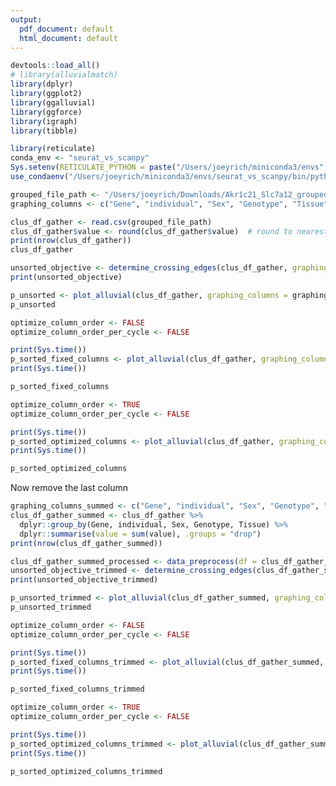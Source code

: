 ```yaml
---
output:
  pdf_document: default
  html_document: default
---
```

```r
devtools::load_all()
# library(alluvialmatch)
library(dplyr)
library(ggplot2)
library(ggalluvial)
library(ggforce)
library(igraph)
library(tibble)

library(reticulate)
conda_env <- "seurat_vs_scanpy"
Sys.setenv(RETICULATE_PYTHON = paste("/Users/joeyrich/miniconda3/envs", conda_env, "bin/python3.9", sep = "/"))
use_condaenv("/Users/joeyrich/miniconda3/envs/seurat_vs_scanpy/bin/python3.9", required = TRUE)
```

```r
grouped_file_path <- "/Users/joeyrich/Downloads/Akr1c21_Slc7a12_grouped.csv"
graphing_columns <- c("Gene", "individual", "Sex", "Genotype", "Tissue", "Celltype_final")
```


```r
clus_df_gather <- read.csv(grouped_file_path)
clus_df_gather$value <- round(clus_df_gather$value)  # round to nearest whole number
print(nrow(clus_df_gather))
clus_df_gather
```

```r
unsorted_objective <- determine_crossing_edges(clus_df_gather, graphing_columns = graphing_columns, column_weights = "value", return_weighted_layer_free_objective = TRUE)
print(unsorted_objective)

p_unsorted <- plot_alluvial(clus_df_gather, graphing_columns = graphing_columns, column_weights = "value", sorting_algorithm = "None", color_bands=TRUE)
p_unsorted
```

```r
optimize_column_order <- FALSE
optimize_column_order_per_cycle <- FALSE

print(Sys.time())
p_sorted_fixed_columns <- plot_alluvial(clus_df_gather, graphing_columns = graphing_columns, column_weights = "value", sorting_algorithm = "neighbornet", optimize_column_order = optimize_column_order, optimize_column_order_per_cycle = optimize_column_order_per_cycle, color_bands=TRUE)
print(Sys.time())

p_sorted_fixed_columns
```

```r
optimize_column_order <- TRUE
optimize_column_order_per_cycle <- FALSE

print(Sys.time())
p_sorted_optimized_columns <- plot_alluvial(clus_df_gather, graphing_columns = graphing_columns, column_weights = "value", sorting_algorithm = "neighbornet", optimize_column_order = optimize_column_order, optimize_column_order_per_cycle = optimize_column_order_per_cycle, color_bands=TRUE)
print(Sys.time())

p_sorted_optimized_columns
```



Now remove the last column
```r
graphing_columns_summed <- c("Gene", "individual", "Sex", "Genotype", "Tissue")
clus_df_gather_summed <- clus_df_gather %>%
  dplyr::group_by(Gene, individual, Sex, Genotype, Tissue) %>%
  dplyr::summarise(value = sum(value), .groups = "drop")
print(nrow(clus_df_gather_summed))
```

```r
clus_df_gather_summed_processed <- data_preprocess(df = clus_df_gather_summed, graphing_columns = graphing_columns_summed, column_weights = "value", load_df = FALSE, do_gather_set_data = FALSE)
unsorted_objective_trimmed <- determine_crossing_edges(clus_df_gather_summed_processed, graphing_columns = graphing_columns_summed, column_weights = "value", return_weighted_layer_free_objective = TRUE)
print(unsorted_objective_trimmed)

p_unsorted_trimmed <- plot_alluvial(clus_df_gather_summed, graphing_columns = graphing_columns_summed, column_weights = "value", sorting_algorithm = "None", color_bands=TRUE)
p_unsorted_trimmed
```

```r
optimize_column_order <- FALSE
optimize_column_order_per_cycle <- FALSE

print(Sys.time())
p_sorted_fixed_columns_trimmed <- plot_alluvial(clus_df_gather_summed, graphing_columns = graphing_columns_summed, column_weights = "value", sorting_algorithm = "neighbornet", optimize_column_order = optimize_column_order, optimize_column_order_per_cycle = optimize_column_order_per_cycle, color_bands=TRUE, verbose=TRUE)
print(Sys.time())

p_sorted_fixed_columns_trimmed
```

```r
optimize_column_order <- TRUE
optimize_column_order_per_cycle <- FALSE

print(Sys.time())
p_sorted_optimized_columns_trimmed <- plot_alluvial(clus_df_gather_summed, graphing_columns = graphing_columns_summed, column_weights = "value", sorting_algorithm = "neighbornet", optimize_column_order = optimize_column_order, optimize_column_order_per_cycle = optimize_column_order_per_cycle, color_bands=TRUE, verbose=TRUE)
print(Sys.time())

p_sorted_optimized_columns_trimmed
```
